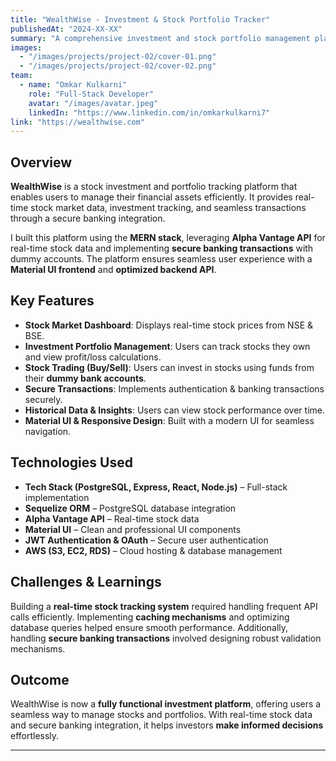---
title: "WealthWise - Investment & Stock Portfolio Tracker"
publishedAt: "2024-XX-XX"
summary: "A comprehensive investment and stock portfolio management platform that allows users to track, buy, and sell stocks with real-time market data."
images:
  - "/images/projects/project-02/cover-01.png"
  - "/images/projects/project-02/cover-02.png"
team:
  - name: "Omkar Kulkarni"
    role: "Full-Stack Developer"
    avatar: "/images/avatar.jpeg"
    linkedIn: "https://www.linkedin.com/in/omkarkulkarni7"
link: "https://wealthwise.com"
---

## Overview

**WealthWise** is a stock investment and portfolio tracking platform that enables users to manage their financial assets efficiently. It provides real-time stock market data, investment tracking, and seamless transactions through a secure banking integration.

I built this platform using the **MERN stack**, leveraging **Alpha Vantage API** for real-time stock data and implementing **secure banking transactions** with dummy accounts. The platform ensures seamless user experience with a **Material UI frontend** and **optimized backend API**.

## Key Features

- **Stock Market Dashboard**: Displays real-time stock prices from NSE & BSE.
- **Investment Portfolio Management**: Users can track stocks they own and view profit/loss calculations.
- **Stock Trading (Buy/Sell)**: Users can invest in stocks using funds from their **dummy bank accounts**.
- **Secure Transactions**: Implements authentication & banking transactions securely.
- **Historical Data & Insights**: Users can view stock performance over time.
- **Material UI & Responsive Design**: Built with a modern UI for seamless navigation.

## Technologies Used

- **Tech Stack (PostgreSQL, Express, React, Node.js)** – Full-stack implementation  
- **Sequelize ORM** – PostgreSQL database integration  
- **Alpha Vantage API** – Real-time stock data  
- **Material UI** – Clean and professional UI components  
- **JWT Authentication & OAuth** – Secure user authentication  
- **AWS (S3, EC2, RDS)** – Cloud hosting & database management  

## Challenges & Learnings

Building a **real-time stock tracking system** required handling frequent API calls efficiently. Implementing **caching mechanisms** and optimizing database queries helped ensure smooth performance. Additionally, handling **secure banking transactions** involved designing robust validation mechanisms.

## Outcome

WealthWise is now a **fully functional investment platform**, offering users a seamless way to manage stocks and portfolios. With real-time stock data and secure banking integration, it helps investors **make informed decisions** effortlessly.

---

